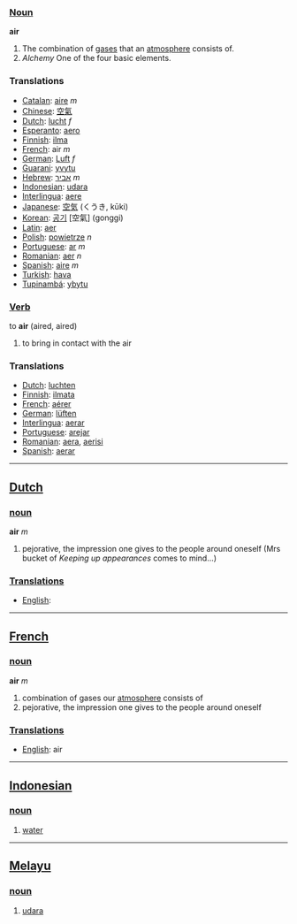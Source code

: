 ===[[Noun]]===
'''air'''

# The combination of [[gas]]es that an [[atmosphere]] consists of.
# ''Alchemy'' One of the four basic elements.

===Translations===
*[[Catalan]]: [[aire]] ''m''
*[[Chinese]]: [[空氣]] 
*[[Dutch]]: [[lucht]] ''f''
*[[Esperanto]]: [[aero]]
*[[Finnish]]: [[ilma]]
*[[French]]: air ''m''
*[[German]]: [[Luft]] ''f''
*[[Guarani]]: [[yvytu]]
*[[Hebrew]]: [[אביר]] ''m''
*[[Indonesian]]: [[udara]]
*[[Interlingua]]: [[aere]]
*[[Japanese]]: [[空気]] (くうき, kūki)
*[[Korean]]: [[공기]] [空氣] (gonggi)
*[[Latin]]: [[aer]]
*[[Polish]]: [[powietrze]] ''n''
*[[Portuguese]]: [[ar]] ''m''
*[[Romanian]]: [[aer]] ''n''
*[[Spanish]]: [[aire]] ''m''
*[[Turkish]]: [[hava]]
*[[Tupinambá]]: [[ybytu]]

===[[Verb]]===
to '''air''' (aired, aired)

# to bring in contact with the air

===Translations===
*[[Dutch]]: [[luchten]]
*[[Finnish]]: [[ilmata]]
*[[French]]: [[aérer]]
*[[German]]: [[lüften]]
*[[Interlingua]]: [[aerar]]
*[[Portuguese]]: [[arejar]]
*[[Romanian]]: [[aera]], [[aerisi]]
*[[Spanish]]: [[aerar]]

----

==[[Dutch]]==

===[[noun]]===
'''air''' ''m''

# pejorative, the impression one gives to the people around oneself (Mrs bucket of ''Keeping up appearances'' comes to mind...)

===[[Translation]]s===
*[[English]]: [[]]

----

==[[French]]==

===[[noun]]===
'''air''' ''m''

# combination of gases our [[atmosphere]] consists of
# pejorative, the impression one gives to the people around oneself

===[[Translation]]s===
*[[English]]: air

----

==[[Indonesian]]==

===[[noun]]===

#[[water]]

----

==[[Melayu]]==

===[[noun]]===

#[[ms:udara|udara]]
